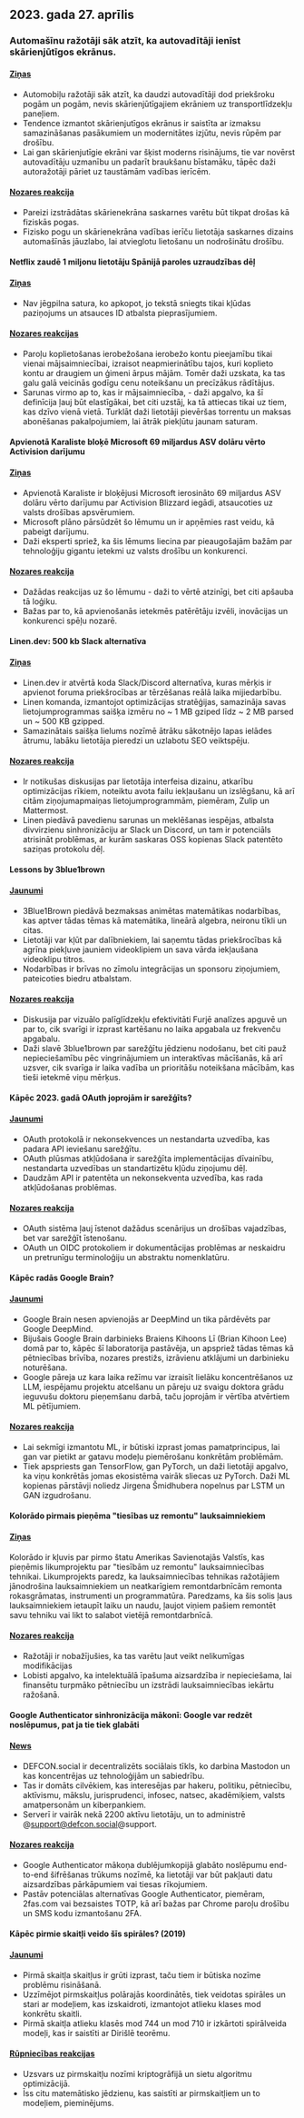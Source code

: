 

<CallToAction />

<Steps>

## 2023. gada 27. aprīlis

### Automašīnu ražotāji sāk atzīt, ka autovadītāji ienīst skārienjūtīgos ekrānus.

#### [Ziņas](https://slate.com/business/2023/04/cars-buttons-touchscreens-vw-porsche-nissan-hyundai.html)

- Automobiļu ražotāji sāk atzīt, ka daudzi autovadītāji dod priekšroku pogām un pogām, nevis skārienjūtīgajiem ekrāniem uz transportlīdzekļu paneļiem.
- Tendence izmantot skārienjutīgos ekrānus ir saistīta ar izmaksu samazināšanas pasākumiem un modernitātes izjūtu, nevis rūpēm par drošību.
- Lai gan skārienjutīgie ekrāni var šķist moderns risinājums, tie var novērst autovadītāju uzmanību un padarīt braukšanu bīstamāku, tāpēc daži autoražotāji pāriet uz taustāmām vadības ierīcēm.

#### [Nozares reakcija](http://news.ycombinator.com/item?id=35720865)

- Pareizi izstrādātas skārienekrāna saskarnes varētu būt tikpat drošas kā fiziskās pogas.
- Fizisko pogu un skārienekrāna vadības ierīču lietotāja saskarnes dizains automašīnās jāuzlabo, lai atvieglotu lietošanu un nodrošinātu drošību.

#### Netflix zaudē 1 miljonu lietotāju Spānijā paroles uzraudzības dēļ

#### [Ziņas](https://www.bloomberg.com/news/articles/2023-04-25/netflix-loses-1-million-users-in-spain-over-password-policing)

- Nav jēgpilna satura, ko apkopot, jo tekstā sniegts tikai kļūdas paziņojums un atsauces ID atbalsta pieprasījumiem.

#### [Nozares reakcijas](http://news.ycombinator.com/item?id=35710269)

- Paroļu koplietošanas ierobežošana ierobežo kontu pieejamību tikai vienai mājsaimniecībai, izraisot neapmierinātību tajos, kuri koplieto kontu ar draugiem un ģimeni ārpus mājām. Tomēr daži uzskata, ka tas galu galā veicinās godīgu cenu noteikšanu un precīzākus rādītājus.
- Sarunas virmo ap to, kas ir mājsaimniecība, - daži apgalvo, ka šī definīcija ļauj būt elastīgākai, bet citi uzstāj, ka tā attiecas tikai uz tiem, kas dzīvo vienā vietā. Turklāt daži lietotāji pievēršas torrentu un maksas abonēšanas pakalpojumiem, lai ātrāk piekļūtu jaunam saturam.

#### Apvienotā Karaliste bloķē Microsoft 69 miljardus ASV dolāru vērto Activision darījumu

#### [Ziņas](https://www.bloomberg.com/news/articles/2023-04-26/microsoft-s-69-billion-activision-deal-blocked-by-uk-watchdog)

- Apvienotā Karaliste ir bloķējusi Microsoft ierosināto 69 miljardus ASV dolāru vērto darījumu par Activision Blizzard iegādi, atsaucoties uz valsts drošības apsvērumiem.
- Microsoft plāno pārsūdzēt šo lēmumu un ir apņēmies rast veidu, kā pabeigt darījumu.
- Daži eksperti spriež, ka šis lēmums liecina par pieaugošajām bažām par tehnoloģiju gigantu ietekmi uz valsts drošību un konkurenci.

#### [Nozares reakcija](http://news.ycombinator.com/item?id=35711968)

- Dažādas reakcijas uz šo lēmumu - daži to vērtē atzinīgi, bet citi apšauba tā loģiku.
- Bažas par to, kā apvienošanās ietekmēs patērētāju izvēli, inovācijas un konkurenci spēļu nozarē.

#### Linen.dev: 500 kb Slack alternatīva

#### [Ziņas](https://www.linen.dev/s/linen/t/10511167/linen-dev-the-500kb-slack-alternative)

- Linen.dev ir atvērtā koda Slack/Discord alternatīva, kuras mērķis ir apvienot foruma priekšrocības ar tērzēšanas reālā laika mijiedarbību.
- Linen komanda, izmantojot optimizācijas stratēģijas, samazināja savas lietojumprogrammas saišķa izmēru no ~ 1 MB gziped līdz ~ 2 MB parsed un ~ 500 KB gzipped.
- Samazinātais saišķa lielums nozīmē ātrāku sākotnējo lapas ielādes ātrumu, labāku lietotāja pieredzi un uzlabotu SEO veiktspēju.

#### [Nozares reakcija](http://news.ycombinator.com/item?id=35718417)

- Ir notikušas diskusijas par lietotāja interfeisa dizainu, atkarību optimizācijas rīkiem, noteiktu avota failu iekļaušanu un izslēgšanu, kā arī citām ziņojumapmaiņas lietojumprogrammām, piemēram, Zulip un Mattermost.
- Linen piedāvā pavedienu sarunas un meklēšanas iespējas, atbalsta divvirzienu sinhronizāciju ar Slack un Discord, un tam ir potenciāls atrisināt problēmas, ar kurām saskaras OSS kopienas Slack patentēto saziņas protokolu dēļ.

#### Lessons by 3blue1brown

#### [Jaunumi](https://www.3blue1brown.com/)

- 3Blue1Brown piedāvā bezmaksas animētas matemātikas nodarbības, kas aptver tādas tēmas kā matemātika, lineārā algebra, neironu tīkli un citas.
- Lietotāji var kļūt par dalībniekiem, lai saņemtu tādas priekšrocības kā agrīna piekļuve jauniem videoklipiem un sava vārda iekļaušana videoklipu titros.
- Nodarbības ir brīvas no zīmolu integrācijas un sponsoru ziņojumiem, pateicoties biedru atbalstam.

#### [Nozares reakcija](http://news.ycombinator.com/item?id=35714228)

- Diskusija par vizuālo palīglīdzekļu efektivitāti Furjē analīzes apguvē un par to, cik svarīgi ir izprast kartēšanu no laika apgabala uz frekvenču apgabalu.
- Daži slavē 3blue1brown par sarežģītu jēdzienu nodošanu, bet citi pauž nepieciešamību pēc vingrinājumiem un interaktīvas mācīšanās, kā arī uzsver, cik svarīga ir laika vadība un prioritāšu noteikšana mācībām, kas tieši ietekmē viņu mērķus.

#### Kāpēc 2023. gadā OAuth joprojām ir sarežģīts?

#### [Jaunumi](https://www.nango.dev/blog/why-is-oauth-still-hard)

- OAuth protokolā ir nekonsekvences un nestandarta uzvedība, kas padara API ieviešanu sarežģītu.
- OAuth plūsmas atkļūdošana ir sarežģīta implementācijas dīvainību, nestandarta uzvedības un standartizētu kļūdu ziņojumu dēļ.
- Daudzām API ir patentēta un nekonsekventa uzvedība, kas rada atkļūdošanas problēmas.

#### [Nozares reakcija](http://news.ycombinator.com/item?id=35713518)

- OAuth sistēma ļauj īstenot dažādus scenārijus un drošības vajadzības, bet var sarežģīt īstenošanu.
- OAuth un OIDC protokoliem ir dokumentācijas problēmas ar neskaidru un pretrunīgu terminoloģiju un abstraktu nomenklatūru.

#### Kāpēc radās Google Brain?

#### [Jaunumi](https://www.moderndescartes.com/essays/why_brain/)

- Google Brain nesen apvienojās ar DeepMind un tika pārdēvēts par Google DeepMind.
- Bijušais Google Brain darbinieks Braiens Kihoons Lī (Brian Kihoon Lee) domā par to, kāpēc šī laboratorija pastāvēja, un apspriež tādas tēmas kā pētniecības brīvība, nozares prestižs, izrāvienu atklājumi un darbinieku noturēšana.
- Google pāreja uz kara laika režīmu var izraisīt lielāku koncentrēšanos uz LLM, iespējamu projektu atcelšanu un pāreju uz svaigu doktora grādu ieguvušu doktoru pieņemšanu darbā, taču joprojām ir vērtība atvērtiem ML pētījumiem.

#### [Nozares reakcija](http://news.ycombinator.com/item?id=35716216)

- Lai sekmīgi izmantotu ML, ir būtiski izprast jomas pamatprincipus, lai gan var pietikt ar gatavu modeļu piemērošanu konkrētām problēmām.
- Tiek apspriests gan TensorFlow, gan PyTorch, un daži lietotāji apgalvo, ka viņu konkrētās jomas ekosistēma vairāk sliecas uz PyTorch. Daži ML kopienas pārstāvji noliedz Jirgena Šmidhubera nopelnus par LSTM un GAN izgudrošanu.

#### Kolorādo pirmais pieņēma "tiesības uz remontu" lauksaimniekiem

#### [Ziņas](https://www.wivb.com/news/colorado-becomes-1st-to-pass-right-to-repair-for-farmers/)

Kolorādo ir kļuvis par pirmo štatu Amerikas Savienotajās Valstīs, kas pieņēmis likumprojektu par "tiesībām uz remontu" lauksaimniecības tehnikai.
Likumprojekts paredz, ka lauksaimniecības tehnikas ražotājiem jānodrošina lauksaimniekiem un neatkarīgiem remontdarbnīcām remonta rokasgrāmatas, instrumenti un programmatūra.
Paredzams, ka šis solis ļaus lauksaimniekiem ietaupīt laiku un naudu, ļaujot viņiem pašiem remontēt savu tehniku vai likt to salabot vietējā remontdarbnīcā.

#### [Nozares reakcija](http://news.ycombinator.com/item?id=35714294)

- Ražotāji ir nobažījušies, ka tas varētu ļaut veikt nelikumīgas modifikācijas
- Lobisti apgalvo, ka intelektuālā īpašuma aizsardzība ir nepieciešama, lai finansētu turpmāko pētniecību un izstrādi lauksaimniecības iekārtu ražošanā.

#### Google Authenticator sinhronizācija mākonī: Google var redzēt noslēpumus, pat ja tie tiek glabāti

#### [News](https://defcon.social/@mysk/110262313275622023)

- DEFCON.social ir decentralizēts sociālais tīkls, ko darbina Mastodon un kas koncentrējas uz tehnoloģijām un sabiedrību.
- Tas ir domāts cilvēkiem, kas interesējas par hakeru, politiku, pētniecību, aktīvismu, mākslu, jurisprudenci, infosec, natsec, akadēmiķiem, valsts amatpersonām un kiberpankiem.
- Serverī ir vairāk nekā 2200 aktīvu lietotāju, un to administrē @support@defcon.social@support.

#### [Nozares reakcija](http://news.ycombinator.com/item?id=35708869)

- Google Authenticator mākoņa dublējumkopijā glabāto noslēpumu end-to-end šifrēšanas trūkums nozīmē, ka lietotāji var būt pakļauti datu aizsardzības pārkāpumiem vai tiesas rīkojumiem.
- Pastāv potenciālas alternatīvas Google Authenticator, piemēram, 2fas.com vai bezsaistes TOTP, kā arī bažas par Chrome paroļu drošību un SMS kodu izmantošanu 2FA.

#### Kāpēc pirmie skaitļi veido šīs spirāles? (2019)

#### [Jaunumi](https://www.3blue1brown.com/lessons/prime-spirals)

- Pirmā skaitļa skaitļus ir grūti izprast, taču tiem ir būtiska nozīme problēmu risināšanā.
- Uzzīmējot pirmskaitļus polārajās koordinātēs, tiek veidotas spirāles un stari ar modeļiem, kas izskaidroti, izmantojot atlieku klases mod konkrētu skaitli.
- Pirmā skaitļa atlieku klasēs mod 744 un mod 710 ir izkārtoti spirālveida modeļi, kas ir saistīti ar Dirišlē teorēmu.

#### [Rūpniecības reakcijas](http://news.ycombinator.com/item?id=35708359)

- Uzsvars uz pirmskaitļu nozīmi kriptogrāfijā un sietu algoritmu optimizācijā.
- Īss citu matemātisko jēdzienu, kas saistīti ar pirmskaitļiem un to modeļiem, pieminējums.

</Steps>